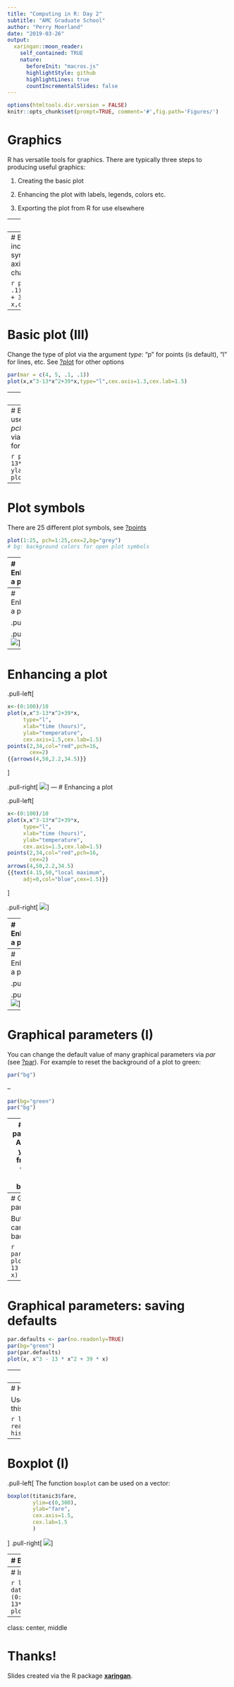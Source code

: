 ---
title: "Computing in R: Day 2"
subtitle: "AMC Graduate School"
author: "Perry Moerland"
date: "2019-03-26"
output:
  xaringan::moon_reader:
    self_contained: TRUE
    nature:
      beforeInit: "macros.js"
      highlightStyle: github
      highlightLines: true
      countIncrementalSlides: false
---

```{r setup, include=FALSE,echo=FALSE}
options(htmltools.dir.version = FALSE)
knitr::opts_chunk$set(prompt=TRUE, comment='#',fig.path='Figures/')
```

# Graphics

R has versatile tools for graphics. There are typically three steps to
producing useful graphics:

1. Creating the basic plot

1. Enhancing the plot with labels, legends, colors etc.

1. Exporting the plot from R for use elsewhere
  
---
# Basic plot (I)

It is straightforward to make a simple plot using functions from the
__graphics__ package (loaded by default):

```{r poly1, fig.height=3.5, dev='svg',echo=c(2,3)}
par(mar = c(4, 4, .1, .1))
x <- (0:100)/10
plot(x, x^3 - 13 * x^2 + 39 * x)
```
---
# Basic plot (II)
You can increase the size of the symbols on the axes and the axis labels (_cex_ stands for character expansion factor):

```{r poly2, fig.height=3.5, dev='svg',echo=2}
par(mar = c(4, 5, .1, .1))
plot(x, x^3 - 13 * x^2 + 39 * x,cex.axis=1.3,cex.lab=1.5)
```

---
# Basic plot (III)

Change the type of plot via the argument _type_: "p" for points (is default), "l" for lines, etc. See [?plot](https://www.rdocumentation.org/packages/graphics/versions/3.5.1/topics/plot) for other options

```{r poly3, fig.height=3.5, dev='svg',echo=2}
par(mar = c(4, 5, .1, .1))
plot(x,x^3-13*x^2+39*x,type="l",cex.axis=1.3,cex.lab=1.5)
```

---
# Basic plot (IV)

- Change the titles for the axes via _xlab_ and _ylab_
- Add an overall title for the plot via _main_

```{r poly4, fig.height=3.5, dev='svg',echo=2}
par(mar = c(4, 5, 2, .1))
plot(x,x^3-13*x^2+39*x,type="l",xlab="time (hours)",
     ylab="temperature",main="Enhanced plot",cex.axis=1.3,
     cex.lab=1.5)
```
---
# Basic plot (V)
- Change the plot symbol used from the default dot using the argument _pch_ (see [reference card](http://wiki.bioinformaticslaboratory.nl/twikidata/pub/Education/ComputinginR_new/R-refcard-v2.pdf))
- Change the colour via the argument _col_. By name: see `colors()` for the 657 [options](http://research.stowers.org/mcm/efg/R/Color/Chart/). By number: see `palette()`

```{r poly5, fig.height=3, dev='svg',echo=2}
par(mar = c(4, 5, 2, .1))
plot(x,x^3-13*x^2+39*x,pch=18,xlab="time (hours)",
     ylab="temperature",col="red",main="Enhanced plot",
     cex.axis=1.3,cex.lab=1.5)
```

---
# Plot symbols

There are 25 different plot symbols, see [?points](https://www.rdocumentation.org/packages/graphics/versions/3.5.1/topics/points)

```{r pch, fig.height=4, dev='svg', fig.show='hold'}
plot(1:25, pch=1:25,cex=2,bg="grey")
# bg: background colors for open plot symbols
```

---
# Enhancing a plot

.pull-left[
```{r stepwise-plot1,fig.show='hide',prompt=FALSE}
x<-(0:100)/10
plot(x,x^3-13*x^2+39*x,
     type="l",
     xlab="time (hours)",
     ylab="temperature",
     cex.axis=1.5,cex.lab=1.5)
```
]

.pull-right[
![](`r knitr::fig_chunk("stepwise-plot1", "png")`)
]

---
# Enhancing a plot

.pull-left[
```{r stepwise-plot2,fig.show='hide',prompt=FALSE}
x<-(0:100)/10
plot(x,x^3-13*x^2+39*x,
     type="l",
     xlab="time (hours)",
     ylab="temperature",
     cex.axis=1.5,cex.lab=1.5)
{{points(2,34,col="red",pch=16,
       cex=2)}}
```
]

.pull-right[
![](`r knitr::fig_chunk("stepwise-plot2", "png")`)
]
---
# Enhancing a plot

.pull-left[
```{r stepwise-plot3,fig.show='hide',prompt=FALSE}
x<-(0:100)/10
plot(x,x^3-13*x^2+39*x,
     type="l",
     xlab="time (hours)",
     ylab="temperature",
     cex.axis=1.5,cex.lab=1.5)
points(2,34,col="red",pch=16,
       cex=2)
{{arrows(4,50,2.2,34.5)}}
```
]

.pull-right[
![](`r knitr::fig_chunk("stepwise-plot3", "png")`)
]
---
# Enhancing a plot

.pull-left[
```{r stepwise-plot4,fig.show='hide',prompt=FALSE}
x<-(0:100)/10
plot(x,x^3-13*x^2+39*x,
     type="l",
     xlab="time (hours)",
     ylab="temperature",
     cex.axis=1.5,cex.lab=1.5)
points(2,34,col="red",pch=16,
       cex=2)
arrows(4,50,2.2,34.5)
{{text(4.15,50,"local maximum",
     adj=0,col="blue",cex=1.5)}}
```
]

.pull-right[
![](`r knitr::fig_chunk("stepwise-plot4", "png")`)
]

---
# Enhancing a plot

.pull-left[
```{r stepwise-plot5,fig.show='hide',prompt=FALSE}
x<-(0:100)/10
plot(x,x^3-13*x^2+39*x,
     type="l",
     xlab="time (hours)",
     ylab="temperature",
     cex.axis=1.5,cex.lab=1.5)
points(2,34,col="red",pch=16,
       cex=2)
arrows(4,50,2.2,34.5)
text(4.15,50,"local maximum",
     adj=0,col="blue",cex=1.5)
{{lines(x,30-50*sin(x/2),
      col="blue")}}
```
]

.pull-right[
![](`r knitr::fig_chunk("stepwise-plot5", "png")`)
]

---
# Enhancing a plot

.pull-left[
```{r stepwise-plot6,fig.show='hide',prompt=FALSE}
x<-(0:100)/10
plot(x,x^3-13*x^2+39*x,
     type="l",
     xlab="time (hours)",
     ylab="temperature",
     cex.axis=1.5,cex.lab=1.5)
points(2,34,col="red",pch=16,
       cex=2)
arrows(4,50,2.2,34.5)
text(4.15,50,"local maximum",
     adj=0,col="blue",cex=1.5)
lines(x,30-50*sin(x/2),
      col="blue")
{{legend(x=0,y=80,
       legend=c("Sahara",
                "Gobi"),
       lty=1,
       col=c("black","blue"),
       cex=1.5)
}}
```
]

.pull-right[
![](`r knitr::fig_chunk("stepwise-plot6", "png")`)
]

---
# Graphical parameters (I)

You can change the default value of many graphical parameters via _par_ (see [?par](https://www.rdocumentation.org/packages/graphics/versions/3.5.1/topics/par)). For example to reset the background of a plot to
green:
```{r par1}
par("bg")
```

--

```{r par2}
par(bg="green")
par("bg")
```

---
# Graphical parameters (II)
Any plot that you'll make from now on will have a green background:

```{r par3, fig.height=4, dev='svg', message=FALSE, warning=FALSE,echo=2}
par(bg="green")
plot(x, x^3 - 13 * x^2 + 39 * x)
```

---
# Graphical parameters (III)

But luckily you can switch back:

```{r par4, fig.height=4, dev='svg', message=FALSE, warning=FALSE}
par(bg="white")
plot(x, x^3 - 13 * x^2 + 39 * x)
```

---
# Graphical parameters: saving defaults

```{r par5, fig.height=4, dev='svg', message=FALSE, warning=FALSE}
par.defaults <- par(no.readonly=TRUE)
par(bg="green")
par(par.defaults)
plot(x, x^3 - 13 * x^2 + 39 * x)
```
---
# Graphical parameters (IV)

Other often used parameters/arguments:
- _lwd_ sets the line width
- _las_ to rotate axis symbols
- _mfrow_ and _mfcol_ enable multiple plots in one figure
- _mar_ to change the default margins of the figure

```{r par6, fig.height=3, dev='svg', message=FALSE, warning=FALSE,echo=2}
par(mar = c(4, 5, .1, .1))
plot(x,x^3-13*x^2+39*x,type="l",xlab= "time (hours)",
     ylab="temperature",lwd=3,las=1,cex.axis=1.3,cex.lab=1.5)
```

---
# Histogram

Use `hist` for plotting histograms. See [?hist](https://www.rdocumentation.org/packages/graphics/versions/3.5.1/topics/hist) for the many arguments of this function.

```{r hist,fig.height=4,echo=3}
library(foreign)
titanic3 <- read.dta("../Exercises/titanic3.dta")
hist(titanic3$age,breaks=15,freq=FALSE,cex.axis=1.5,cex.lab=1.5)
```

---
# Boxplot (I)

.pull-left[
The function `boxplot` can be used on a vector:
```{r boxplot1,fig.show='hide',fig.height=5,prompt=FALSE}
boxplot(titanic3$fare,
        ylim=c(0,300),
        ylab="fare", 
        cex.axis=1.5,
        cex.lab=1.5
        )
```
]
.pull-right[
![](`r knitr::fig_chunk("boxplot1", "png")`)
]

---
# Boxplot (II)

.pull-left[
Or using the formula interface (with ~):
```{r boxplot2,fig.show='hide',fig.height=5,prompt=FALSE}
boxplot(fare~pclass,
        data=titanic3,
        ylim=c(0,300),
        ylab="fare", 
        cex.axis=1.5,
        cex.lab=1.5
        )
```
]
.pull-right[
![](`r knitr::fig_chunk("boxplot2", "png")`)
]


---
# Interactive plots

```{r plotly, fig.height=4, dev='svg', message=FALSE, warning=FALSE}
library(plotly)
dat = data.frame(x=(0:100)/10,y=x^3-13*x^2+39*x)
plot_ly(data=dat,x=~x,y=~y)
```

---
class: center, middle

# Thanks!

Slides created via the R package [**xaringan**](https://github.com/yihui/xaringan).

